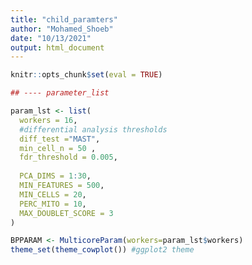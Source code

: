 ---
title: "child_paramters"
author: "Mohamed_Shoeb"
date: "10/13/2021"
output: html_document
---

```{r, include=FALSE}
knitr::opts_chunk$set(eval = TRUE)

```

```{r }
## ---- parameter_list

param_lst <- list(
  workers = 16,
  #differential analysis thresholds
  diff_test ="MAST",
  min_cell_n = 50 ,
  fdr_threshold = 0.005,
  
  PCA_DIMS = 1:30,
  MIN_FEATURES = 500,
  MIN_CELLS = 20,
  PERC_MITO = 10,
  MAX_DOUBLET_SCORE = 3
)

BPPARAM <- MulticoreParam(workers=param_lst$workers)
theme_set(theme_cowplot()) #ggplot2 theme
```

